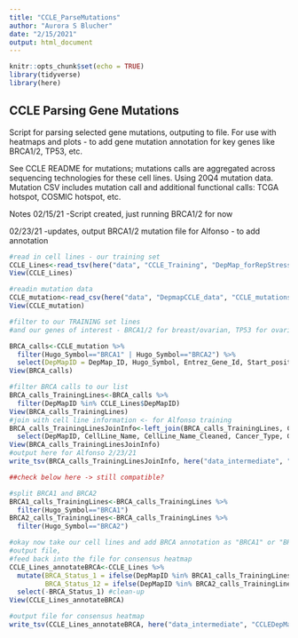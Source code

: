 ```yaml
---
title: "CCLE_ParseMutations"
author: "Aurora S Blucher"
date: "2/15/2021"
output: html_document
---
```


```r
knitr::opts_chunk$set(echo = TRUE)
library(tidyverse)
library(here)
```

## CCLE Parsing Gene Mutations

Script for parsing selected gene mutations, outputing to file. 
For use with heatmaps and plots - to add gene mutation annotation for key genes like BRCA1/2, TP53, etc.

See CCLE README for mutations; mutations calls are aggregated across sequencing technologies for these cell lines. Using 20Q4 mutation data. Mutation CSV includes mutation call and additional functional calls: TCGA hotspot, COSMIC hotspot, etc.

Notes
02/15/21
-Script created, just running BRCA1/2 for now

02/23/21 
-updates, output BRCA1/2 mutation file  for Alfonso - to  add annotation

```r
#read in cell lines - our training set
CCLE_Lines<-read_tsv(here("data", "CCLE_Training", "DepMap_forRepStress_BrEndoOvPanc_TRAINING_020221.tsv"))
View(CCLE_Lines)

#readin mutation data
CCLE_mutation<-read_csv(here("data", "DepmapCCLE_data", "CCLE_mutations.csv"))
View(CCLE_mutation)

#filter to our TRAINING set lines
#and our genes of interest - BRCA1/2 for breast/ovarian, TP53 for ovarian?

BRCA_calls<-CCLE_mutation %>%
  filter(Hugo_Symbol=="BRCA1" | Hugo_Symbol=="BRCA2") %>%
  select(DepMapID = DepMap_ID, Hugo_Symbol, Entrez_Gene_Id, Start_position, End_position, Variant_Type,  Variant_Classification, Reference_Allele, Tumor_Seq_Allele1, Protein_Change, isDeleterious, isTCGAhotspot, isCOSMIChotspot)
View(BRCA_calls)

#filter BRCA calls to our list
BRCA_calls_TrainingLines<-BRCA_calls %>%
  filter(DepMapID %in% CCLE_Lines$DepMapID)
View(BRCA_calls_TrainingLines)
#join with cell line information <- for Alfonso training
BRCA_calls_TrainingLinesJoinInfo<-left_join(BRCA_calls_TrainingLines, CCLE_Lines) %>%
  select(DepMapID, CellLine_Name, CellLine_Name_Cleaned, Cancer_Type, Cancer_Subtype, DerivedFrom_Primary_or_Met, Hugo_Symbol, Entrez_Gene_Id, Start_position, End_position, Variant_Type,  Variant_Classification, Reference_Allele, Tumor_Seq_Allele1, Protein_Change, isDeleterious, isTCGAhotspot, isCOSMIChotspot)
View(BRCA_calls_TrainingLinesJoinInfo)
#output here for Alfonso 2/23/21
write_tsv(BRCA_calls_TrainingLinesJoinInfo, here("data_intermediate", "CCLEDepMap_TrainingLines_BRCA_Mutations.tsv"))

##check below here -> still compatible?

#split BRCA1 and BRCA2
BRCA1_calls_TrainingLines<-BRCA_calls_TrainingLines %>%
  filter(Hugo_Symbol=="BRCA1")
BRCA2_calls_TrainingLines<-BRCA_calls_TrainingLines %>%
  filter(Hugo_Symbol=="BRCA2")

#okay now take our cell lines and add BRCA annotation as "BRCA1" or "BRCA2"
#output file, 
#feed back into the file for consensus heatmap
CCLE_Lines_annotateBRCA<-CCLE_Lines %>%
  mutate(BRCA_Status_1 = ifelse(DepMapID %in% BRCA1_calls_TrainingLines$DepMapID, "BRCA1", "No"), 
         BRCA_Status_12 = ifelse(DepMapID %in% BRCA2_calls_TrainingLines$DepMapID, "BRCA2", BRCA_Status_1)) %>%
  select(-BRCA_Status_1) #clean-up
View(CCLE_Lines_annotateBRCA)

#output file for consensus heatmap
write_tsv(CCLE_Lines_annotateBRCA, here("data_intermediate", "CCLEDepMap_TrainingLines_BRCA_Annotation.tsv"))

```
